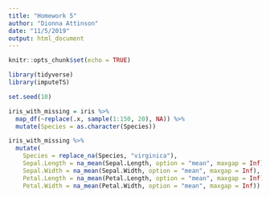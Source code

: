 ```yaml
---
title: "Homework 5"
author: "Dionna Attinson"
date: "11/5/2019"
output: html_document
---
```


```r
knitr::opts_chunk$set(echo = TRUE)
```

```r
library(tidyverse)
library(imputeTS)

set.seed(10)

iris_with_missing = iris %>% 
  map_df(~replace(.x, sample(1:150, 20), NA)) %>%
  mutate(Species = as.character(Species))
```

```r
iris_with_missing %>%  
  mutate(
    Species = replace_na(Species, "virginica"),
    Sepal.Length = na_mean(Sepal.Length, option = "mean", maxgap = Inf),
    Sepal.Width = na_mean(Sepal.Width, option = "mean", maxgap = Inf),
    Petal.Length = na_mean(Petal.Length, option = "mean", maxgap = Inf),
    Petal.Width = na_mean(Petal.Width, option = "mean", maxgap = Inf))
```


